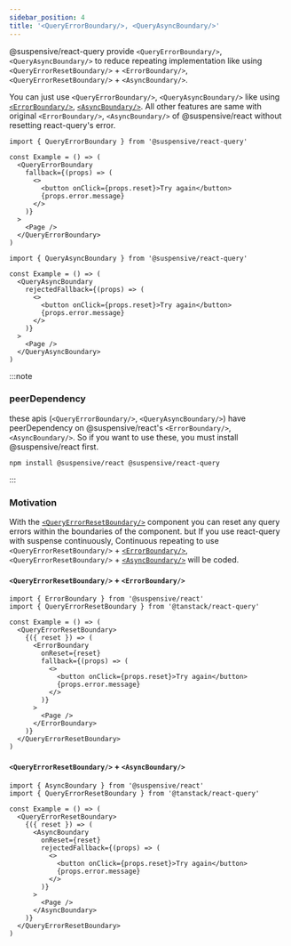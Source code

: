 ```yaml
---
sidebar_position: 4
title: '<QueryErrorBoundary/>, <QueryAsyncBoundary/>'
---
```


@suspensive/react-query provide `<QueryErrorBoundary/>`, `<QueryAsyncBoundary/>` to reduce repeating implementation like using `<QueryErrorResetBoundary/>` + `<ErrorBoundary/>`, `<QueryErrorResetBoundary/>` + `<AsyncBoundary/>`.

You can just use `<QueryErrorBoundary/>`, `<QueryAsyncBoundary/>` like using [`<ErrorBoundary/>`](/docs/react/src/ErrorBoundary.i18n), [`<AsyncBoundary/>`](/docs/react/src/AsyncBoundary.i18n). All other features are same with original `<ErrorBoundary/>`, `<AsyncBoundary/>` of @suspensive/react without resetting react-query's error.

```tsx
import { QueryErrorBoundary } from '@suspensive/react-query'

const Example = () => (
  <QueryErrorBoundary
    fallback={(props) => (
      <>
        <button onClick={props.reset}>Try again</button>
        {props.error.message}
      </>
    )}
  >
    <Page />
  </QueryErrorBoundary>
)
```

```tsx
import { QueryAsyncBoundary } from '@suspensive/react-query'

const Example = () => (
  <QueryAsyncBoundary
    rejectedFallback={(props) => (
      <>
        <button onClick={props.reset}>Try again</button>
        {props.error.message}
      </>
    )}
  >
    <Page />
  </QueryAsyncBoundary>
)
```

:::note

### peerDependency

these apis (`<QueryErrorBoundary/>`, `<QueryAsyncBoundary/>`) have peerDependency on @suspensive/react's `<ErrorBoundary/>`, `<AsyncBoundary/>`.
So if you want to use these, you must install @suspensive/react first.

```shell npm2yarn
npm install @suspensive/react @suspensive/react-query
```

:::

### Motivation

With the [`<QueryErrorResetBoundary/>`](https://tanstack.com/query/v4/docs/reference/QueryErrorResetBoundary) component you can reset any query errors within the boundaries of the component. but If you use react-query with suspense continuously, Continuous repeating to use `<QueryErrorResetBoundary/>` + [`<ErrorBoundary/>`](/docs/react/src/ErrorBoundary.i18n), `<QueryErrorResetBoundary/>` + [`<AsyncBoundary/>`](/docs/react/src/AsyncBoundary.i18n) will be coded.

#### `<QueryErrorResetBoundary/>` + `<ErrorBoundary/>`

```tsx
import { ErrorBoundary } from '@suspensive/react'
import { QueryErrorResetBoundary } from '@tanstack/react-query'

const Example = () => (
  <QueryErrorResetBoundary>
    {({ reset }) => (
      <ErrorBoundary
        onReset={reset}
        fallback={(props) => (
          <>
            <button onClick={props.reset}>Try again</button>
            {props.error.message}
          </>
        )}
      >
        <Page />
      </ErrorBoundary>
    )}
  </QueryErrorResetBoundary>
)
```

#### `<QueryErrorResetBoundary/>` + `<AsyncBoundary/>`

```tsx
import { AsyncBoundary } from '@suspensive/react'
import { QueryErrorResetBoundary } from '@tanstack/react-query'

const Example = () => (
  <QueryErrorResetBoundary>
    {({ reset }) => (
      <AsyncBoundary
        onReset={reset}
        rejectedFallback={(props) => (
          <>
            <button onClick={props.reset}>Try again</button>
            {props.error.message}
          </>
        )}
      >
        <Page />
      </AsyncBoundary>
    )}
  </QueryErrorResetBoundary>
)
```
